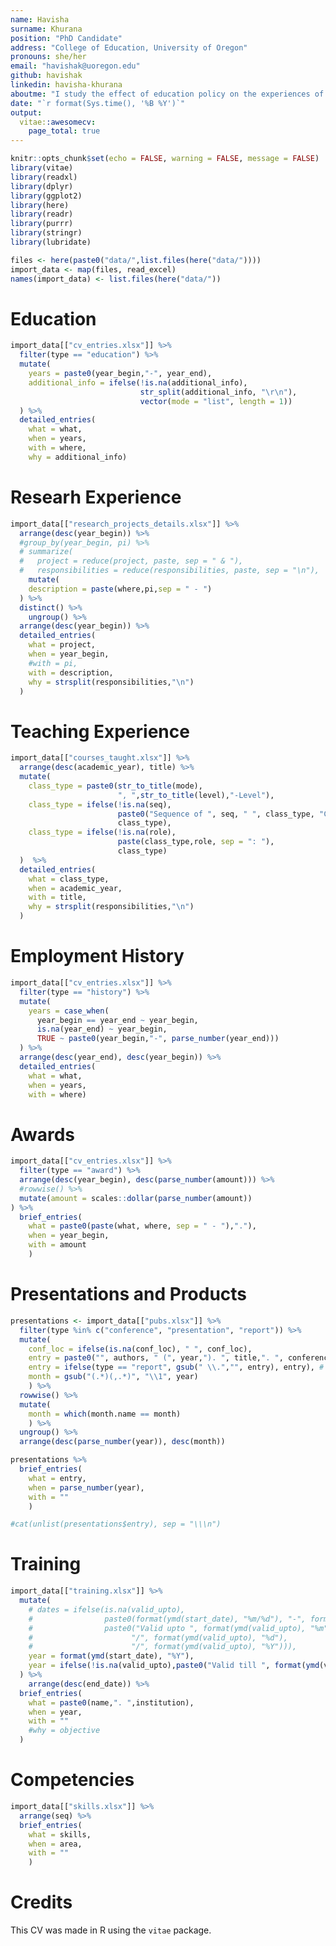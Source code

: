 ```yaml
---
name: Havisha
surname: Khurana
position: "PhD Candidate"
address: "College of Education, University of Oregon"
pronouns: she/her
email: "havishak@uoregon.edu"
github: havishak
linkedin: havisha-khurana
aboutme: "I study the effect of education policy on the experiences of students with disabilities in the US and India.\\\nI have been involved in projects on school funding, school access, discipline, and reading assessments."
date: "`r format(Sys.time(), '%B %Y')`"
output:
  vitae::awesomecv:
    page_total: true
---
```


```r
knitr::opts_chunk$set(echo = FALSE, warning = FALSE, message = FALSE)
library(vitae)
library(readxl)
library(dplyr)
library(ggplot2)
library(here)
library(readr)
library(purrr)
library(stringr)
library(lubridate)
```

```r
files <- here(paste0("data/",list.files(here("data/"))))
import_data <- map(files, read_excel)
names(import_data) <- list.files(here("data/"))
```

# Education

```r
import_data[["cv_entries.xlsx"]] %>%
  filter(type == "education") %>%
  mutate(
    years = paste0(year_begin,"-", year_end),
    additional_info = ifelse(!is.na(additional_info),
                             str_split(additional_info, "\r\n"),
                             vector(mode = "list", length = 1))
  ) %>%
  detailed_entries(
    what = what,
    when = years,
    with = where,
    why = additional_info)
```

# Researh Experience

```r
import_data[["research_projects_details.xlsx"]] %>%
  arrange(desc(year_begin)) %>%
  #group_by(year_begin, pi) %>%
  # summarize(
  #   project = reduce(project, paste, sep = " & "),
  #   responsibilities = reduce(responsibilities, paste, sep = "\n"),
    mutate(
    description = paste(where,pi,sep = " - ")
  ) %>%
  distinct() %>%
    ungroup() %>%
  arrange(desc(year_begin)) %>%
  detailed_entries(
    what = project,
    when = year_begin,
    #with = pi,
    with = description,
    why = strsplit(responsibilities,"\n")
  )
```

# Teaching Experience

```r
import_data[["courses_taught.xlsx"]] %>%
  arrange(desc(academic_year), title) %>%
  mutate(
    class_type = paste0(str_to_title(mode),
                        ", ",str_to_title(level),"-Level"),
    class_type = ifelse(!is.na(seq),
                        paste0("Sequence of ", seq, " ", class_type, "Classes."),
                        class_type),
    class_type = ifelse(!is.na(role),
                        paste(class_type,role, sep = ": "),
                        class_type)
  )  %>%
  detailed_entries(
    what = class_type,
    when = academic_year,
    with = title,
    why = strsplit(responsibilities,"\n")
  )
```

\pagebreak

# Employment History

```r
import_data[["cv_entries.xlsx"]] %>%
  filter(type == "history") %>%
  mutate(
    years = case_when(
      year_begin == year_end ~ year_begin,
      is.na(year_end) ~ year_begin,
      TRUE ~ paste0(year_begin,"-", parse_number(year_end)))
  ) %>%
  arrange(desc(year_end), desc(year_begin)) %>%
  detailed_entries(
    what = what,
    when = years,
    with = where)
```

<!-- \pagebreak -->

# Awards

```r
import_data[["cv_entries.xlsx"]] %>%
  filter(type == "award") %>%
  arrange(desc(year_begin), desc(parse_number(amount))) %>%
  #rowwise() %>%
  mutate(amount = scales::dollar(parse_number(amount))
) %>%
  brief_entries(
    what = paste0(paste(what, where, sep = " - "),"."),
    when = year_begin,
    with = amount
    )
```

# Presentations and Products

```r
presentations <- import_data[["pubs.xlsx"]] %>%
  filter(type %in% c("conference", "presentation", "report")) %>%
  mutate(
    conf_loc = ifelse(is.na(conf_loc), " ", conf_loc),
    entry = paste0("", authors, " (", year,"). ", title,". ", conference,". ", conf_loc,"."),
    entry = ifelse(type == "report", gsub(" \\.","", entry), entry), # fixing double . in technical report since there is no conf_loc.
    month = gsub("(.*)(,.*)", "\\1", year)
    ) %>%
  rowwise() %>%
  mutate(
    month = which(month.name == month)
    ) %>%
  ungroup() %>%
  arrange(desc(parse_number(year)), desc(month))

presentations %>%
  brief_entries(
    what = entry,
    when = parse_number(year),
    with = ""
    )

#cat(unlist(presentations$entry), sep = "\\\n")
```


# Training

```r
import_data[["training.xlsx"]] %>%
  mutate(
    # dates = ifelse(is.na(valid_upto), 
    #                paste0(format(ymd(start_date), "%m/%d"), "-", format(ymd(end_date), "%m/%d"), "/", year(ymd(start_date))),
    #                paste0("Valid upto ", format(ymd(valid_upto), "%m"), 
    #                      "/", format(ymd(valid_upto), "%d"), 
    #                      "/", format(ymd(valid_upto), "%Y"))),
    year = format(ymd(start_date), "%Y"),
    year = ifelse(!is.na(valid_upto),paste0("Valid till ", format(ymd(valid_upto), "%Y")), year),
  ) %>%
    arrange(desc(end_date)) %>%
  brief_entries(
    what = paste0(name,". ",institution),
    when = year,
    with = ""
    #why = objective
  )
```


<!-- # Grants -->

<!-- ```{r, results = "asis"} -->
<!-- grant <- import_data[["grants.xlsx"]] %>% -->
<!--   mutate( -->
<!--     entry = ifelse(!is.na(co_pi), -->
<!--     paste0(title, ". Role: ",role, " (With ", co_pi,") "), -->
<!--     paste0(title, ". ")), -->
<!--     entry = paste0("", entry, funding_agency,". (", str_to_title(type),").") -->
<!--     ) -->

<!-- grant %>% -->
<!--   brief_entries( -->
<!--     what = entry, -->
<!--     when = year, -->
<!--     with = "" -->
<!--     ) -->

<!-- #cat(unlist(grant$entry), sep = "\\\n") -->
<!--   # brief_entries( -->
<!--   #   what = entry, -->
<!--   #   with = funding_agency, -->
<!--   #   when = str_to_title(type) -->
<!--   # ) -->
<!-- ``` -->

# Competencies

```r
import_data[["skills.xlsx"]] %>%
  arrange(seq) %>%
  brief_entries(
    what = skills,
    when = area,
    with = ""
    )
```

<!-- # References -->



<!-- ```{r, results = "asis"} -->
<!-- ref <-  import_data[["references.xlsx"]] %>% -->
<!--     filter(!is.na(name)) %>% -->

<!--   mutate( -->
<!--       description = paste(name, relationship, current_pos, contact, sep = "\\\\"), -->
<!--       description = gsub("\r\n","\\\\",description) -->
<!--   ) -->

<!-- cat(unlist(ref$description), sep = "\\\\") -->
<!-- ``` -->

# Credits

This CV was made in R using the `vitae` package. 

